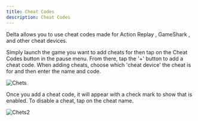 ```yaml
---
title: Cheat Codes
description: Cheat Codes
---
```


Delta allows you to use cheat codes made for Action Replay <Tooltip tooltipKey="action-replay" client:load />, GameShark <Tooltip tooltipKey="gameshark" client:load />, and other cheat devices.

Simply launch the game you want to add cheats for then tap on the Cheat Codes button in the pause menu. From there, tap the '+' button to add a cheat code. When adding cheats, choose which 'cheat device' the cheat is for and then enter the name and code.

![Chets](../../../assets/cheats.png)

Once you add a cheat code, it will appear with a check mark to show that is enabled. To disable a cheat, tap on the cheat name.

![Chets2](../../../assets/cheats2.png)
